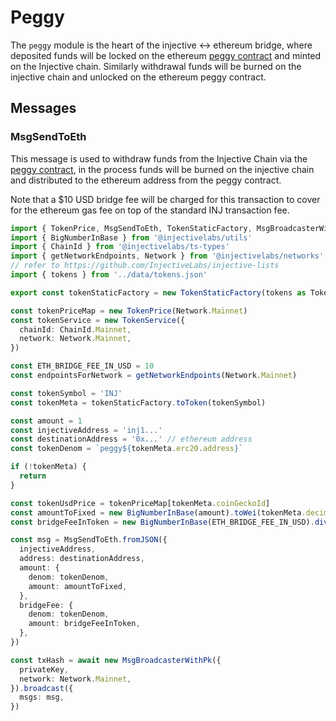 # Peggy

The `peggy` module is the heart of the injective ↔ ethereum bridge, where deposited funds will be locked on the ethereum [peggy contract](https://etherscan.io/address/0xF955C57f9EA9Dc8781965FEaE0b6A2acE2BAD6f3#code) and minted on the Injective chain. Similarly withdrawal funds will be burned on the injective chain and unlocked on the ethereum peggy contract.

## Messages

### MsgSendToEth

This message is used to withdraw funds from the Injective Chain via the [peggy contract](https://etherscan.io/address/0xF955C57f9EA9Dc8781965FEaE0b6A2acE2BAD6f3#code), in the process funds will be burned on the injective chain and distributed to the ethereum address from the peggy contract.

Note that a $10 USD bridge fee will be charged for this transaction to cover for the ethereum gas fee on top of the standard INJ transaction fee.

```ts
import { TokenPrice, MsgSendToEth, TokenStaticFactory, MsgBroadcasterWithPk } from '@injectivelabs/sdk-ts'
import { BigNumberInBase } from '@injectivelabs/utils'
import { ChainId } from '@injectivelabs/ts-types'
import { getNetworkEndpoints, Network } from '@injectivelabs/networks'
// refer to https://github.com/InjectiveLabs/injective-lists
import { tokens } from '../data/tokens.json'

export const tokenStaticFactory = new TokenStaticFactory(tokens as TokenStatic[])

const tokenPriceMap = new TokenPrice(Network.Mainnet)
const tokenService = new TokenService({
  chainId: ChainId.Mainnet,
  network: Network.Mainnet,
})

const ETH_BRIDGE_FEE_IN_USD = 10
const endpointsForNetwork = getNetworkEndpoints(Network.Mainnet)

const tokenSymbol = 'INJ'
const tokenMeta = tokenStaticFactory.toToken(tokenSymbol)

const amount = 1
const injectiveAddress = 'inj1...'
const destinationAddress = '0x...' // ethereum address
const tokenDenom = `peggy${tokenMeta.erc20.address}`

if (!tokenMeta) {
  return
}

const tokenUsdPrice = tokenPriceMap[tokenMeta.coinGeckoId]
const amountToFixed = new BigNumberInBase(amount).toWei(tokenMeta.decimals).toFixed()
const bridgeFeeInToken = new BigNumberInBase(ETH_BRIDGE_FEE_IN_USD).dividedBy(tokenUsdPrice).toFixed()

const msg = MsgSendToEth.fromJSON({
  injectiveAddress,
  address: destinationAddress,
  amount: {
    denom: tokenDenom,
    amount: amountToFixed,
  },
  bridgeFee: {
    denom: tokenDenom,
    amount: bridgeFeeInToken,
  },
})

const txHash = await new MsgBroadcasterWithPk({
  privateKey,
  network: Network.Mainnet,
}).broadcast({
  msgs: msg,
})
```
